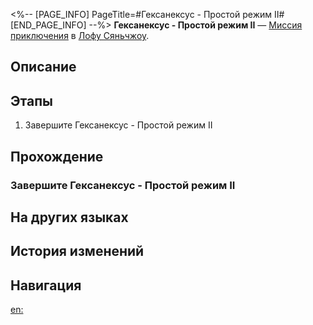 <%-- [PAGE_INFO]
PageTitle=#Гексанексус - Простой режим II#
[END_PAGE_INFO] --%>
{{Дополнить|Диалоги.}}
{{Миссия Инфобокс
|id              = 8025211
|Название        = 
|Изображение     = Миссия Гексанексус - Простой режим II.png
|Тип             = Миссия приключения
|Событие         = 
|Глава           = 
|Условия         = 
|Персонажи       = Первопроходец
|СтартЛокация    = [[Лофу Сяньчжоу]] — [[Комиссия по ремёслам]]
|Мир             = Лофу Сяньчжоу
|Предыдущая      = 
|Следующая       = 
|Награды         = 
}}
'''Гексанексус - Простой режим II''' — [[Миссия приключения]] в [[Лофу Сяньчжоу]].

==Описание==
{{Описание|<!--официальное описание из Перекрёстка судеб-->}}

==Этапы==
# Завершите Гексанексус - Простой режим II

==Прохождение==
{{Дополнить}}
===Завершите Гексанексус - Простой режим II===
{{Описание миссии|тип=Миссия приключения|локация=Комиссия по ремёслам|Завершите Гексанексус - Простой режим II}}
{{Диалог Начало}}
{{Диалог Конец}}

==На других языках==
{{На других языках
|en   = Hexanexus Easy Mode II
|zhs  = 「枘凿六合」简单模式II
|zht  = 「枘鑿六合」簡單模式II
|ja   = 「枘構立方」難易度・簡単II
|ko   = 「모순된 결합체」 쉬움 모드 II
|es   = Hexanexus: modo fácil&nbsp;II
|fr   = Mode facile II de l'Hexanexus
|ru   = Гексанексус - Простой режим II
|th   = Hexanexus โหมดง่าย II
|vi   = "Khối Lục Giác" Chế Độ Dễ II
|de   = Hexanexus – Leichter Modus II
|id   = "Hexanexus" Mode Gampang II
|pt   = Hexanexus - Modo Fácil II
}}

==История изменений==
{{История изменений|3.5}}

==Навигация==
{{Миссия приключения Навбокс|Глава }}

[[en:]]
